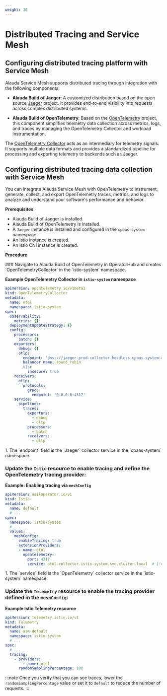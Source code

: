 ```yaml
---
weight: 30
---
```


# Distributed Tracing and Service Mesh

## Configuring distributed tracing platform with Service Mesh

Alauda Service Mesh supports distributed tracing through integration with the following components:

- **Alauda Build of Jaeger**: A customized distribution based on the open source [Jaeger](https://www.jaegertracing.io/) project. It provides end-to-end visibility into requests across complex distributed systems.

- **Alauda Build of OpenTelemetry**: Based on the [OpenTelemetry](https://opentelemetry.io/) project, this component simplifies telemetry data collection across metrics, logs, and traces by managing the OpenTelemetry Collector and workload instrumentation.

The [OpenTelemetry Collector](https://opentelemetry.io/docs/collector/) acts as an intermediary for telemetry signals. It supports multiple data formats and provides a standardized pipeline for processing and exporting telemetry to backends such as Jaeger.

## Configuring distributed tracing data collection with Service Mesh

You can integrate Alauda Service Mesh with OpenTelemetry to instrument, generate, collect, and export OpenTelemetry traces, metrics, and logs to analyze and understand your software's performance and behavior.

**Prerequisites**

- Alauda Build of Jaeger is installed.
- Alauda Build of OpenTelemetry is installed.
- A `Jaeger` instance is installed and configured in the `cpaas-system` namespace.
- An Istio instance is created.
- An Istio CNI instance is created.

**Procedure**

<Steps>
  ### Navigate to Alauda Build of OpenTelemetry in OperatorHub and creates `OpenTelemetryCollector` in the `istio-system` namespace.

  **Example OpenTelemetry Collector in `istio-system` namespace**

  ```yaml
  apiVersion: opentelemetry.io/v1beta1
  kind: OpenTelemetryCollector
  metadata:
    name: otel
    namespace: istio-system
  spec:
    observability:
      metrics: {}
    deploymentUpdateStrategy: {}
    config:
      processors:
        batch: {}
      exporters:
        debug: {}
        otlp:
          endpoint: 'dns:///jaeger-prod-collector-headless.cpaas-system:4317'  # [!code callout]
          balancer_name: round_robin
          tls:
            insecure: true
      receivers:
        otlp:
          protocols:
            grpc:
              endpoint: '0.0.0.0:4317'
      service:
        pipelines:
          traces:
            exporters:
              - debug
              - oltp
            processors:
              - batch
            receivers:
              - otlp
  ```

  <Callouts>
    1. The `endpoint` field is the `Jaeger` collector service in the `cpaas-system` namespace.
  </Callouts>

  ### Update the `Istio` resource to enable tracing and define the OpenTelemetry tracing provider:

  **Example: Enabling tracing via `meshConfig`**

  ```yaml
  apiVersion: sailoperator.io/v1
  kind: Istio
  metadata:
    name: default
    # ...
  spec:
    namespace: istio-system
    # ...
    values:
      meshConfig:
        enableTracing: true
        extensionProviders:
        - name: otel
          opentelemetry:
            port: 4317
            service: otel-collector.istio-system.svc.cluster.local  # [!code callout]
  ```

  <Callouts>
    1. The `service` field is the `OpenTelemetry` collector service in the `istio-system` namespace.
  </Callouts>

  ### Update the `Telemetry` resource to enable the tracing provider defined in the `meshConfig`:

  **Example Istio Telemetry resource**

  ```yaml
  apiVersion: telemetry.istio.io/v1
  kind: Telemetry
  metadata:
    name: asm-default
    namespace: istio-system
    # ...
  spec:
    # ...
    tracing:
      - providers:
          - name: otel
        randomSamplingPercentage: 100
  ```

  :::note
  Once you verify that you can see traces, lower the `randomSamplingPercentage` value or set it to `default` to reduce the number of requests.
  :::
</Steps>
